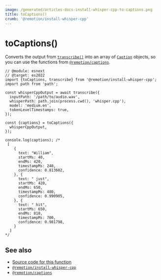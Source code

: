 ```yaml
---
image: /generated/articles-docs-install-whisper-cpp-to-captions.png
title: toCaptions()
crumb: '@remotion/install-whisper-cpp'
---
```


# toCaptions()<AvailableFrom v="4.0.216"/>

Converts the output from [`transcribe()`](/docs/install-whisper-cpp/transcribe) into an array of [`Caption`](/docs/captions/caption) objects, so you can use the functions from [`@remotion/captions`](/docs/captions).

```tsx twoslash title="generate-captions.mjs"
// @module: esnext
// @target: es2022
import {toCaptions, transcribe} from '@remotion/install-whisper-cpp';
import path from 'path';

const whisperCppOutput = await transcribe({
  inputPath: '/path/to/audio.wav',
  whisperPath: path.join(process.cwd(), 'whisper.cpp'),
  model: 'medium.en',
  tokenLevelTimestamps: true,
});

const {captions} = toCaptions({
  whisperCppOutput,
});

console.log(captions); /*
 [
    {
      text: "William",
      startMs: 40,
      endMs: 420,
      timestampMs: 240,
      confidence: 0.813602,
    }, {
      text: " just",
      startMs: 420,
      endMs: 650,
      timestampMs: 480,
      confidence: 0.990905,
    }, {
      text: " hit",
      startMs: 650,
      endMs: 810,
      timestampMs: 700,
      confidence: 0.981798,
    }
  ]
*/
```

## See also

- [Source code for this function](https://github.com/remotion-dev/remotion/blob/main/packages/install-whisper-cpp/src/to-captions.ts)
- [`@remotion/install-whisper-cpp`](/docs/install-whisper-cpp)
- [`@remotion/captions`](/docs/captions)
